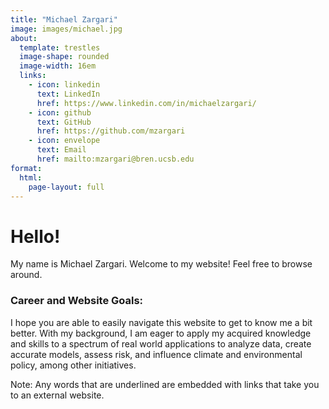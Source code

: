```yaml
---
title: "Michael Zargari"
image: images/michael.jpg
about: 
  template: trestles
  image-shape: rounded
  image-width: 16em
  links:
    - icon: linkedin 
      text: LinkedIn
      href: https://www.linkedin.com/in/michaelzargari/
    - icon: github 
      text: GitHub
      href: https://github.com/mzargari
    - icon: envelope 
      text: Email
      href: mailto:mzargari@bren.ucsb.edu
format:
  html:
    page-layout: full
---
```


::: {#hero-heading}
# Hello!

My name is Michael Zargari. Welcome to my website! Feel free to browse around.

### Career and Website Goals:

I hope you are able to easily navigate this website to get to know me a bit better. With my background, I am eager to apply my acquired knowledge and skills to a spectrum of real world applications to analyze data, create accurate models, assess risk, and influence climate and environmental policy, among other initiatives.

Note: Any words that are underlined are embedded with links that take you to an external website.
:::
